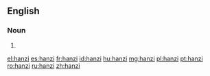 {{also|Hanzi|hànzì}}
==English==

===Noun===
{{en-noun|hanzi}}

# {{alternative case form of|Hanzi|lang=en}}

[[el:hanzi]]
[[es:hanzi]]
[[fr:hanzi]]
[[id:hanzi]]
[[hu:hanzi]]
[[mg:hanzi]]
[[pl:hanzi]]
[[pt:hanzi]]
[[ro:hanzi]]
[[ru:hanzi]]
[[zh:hanzi]]